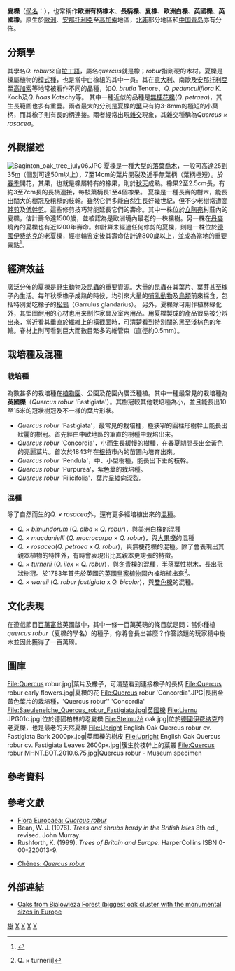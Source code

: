 {{ctm}}
{{Speciesbox 
| genus = Quercus
| species = robur
| authority = [[卡爾·林奈|L.]]
| status = LC
| status_system = iucn3.1
|status_ref=<ref>{{IUCN2009
|assessors=Participants of the FFI/IUCN SSC Central Asian regional tree Red Listing workshop, Bishkek, Kyrgyzstan (11-13 July 2006) 
|year=2007
|id=63532
|title=Quercus robur
|downloaded=2009-09-02}}</ref>
| image = Illustration Quercus robur0 clean.jpg
| image_caption = 《德意志、奥地利和瑞士植物誌》 (1885), <br />''Quercus pedunculata''
| range_map = QuercusRobur ZasiegGatunku01.png
| range_map_width = 250px
}}

'''夏櫟'''（[[學名|學名]]：{{lang|la|''Quercus robur''}}），也常稱作'''歐洲有柄橡木'''、'''長柄櫟'''、'''夏橡'''、'''歐洲白櫟'''、'''英國櫟'''、'''英國橡'''。原生於[[歐洲|歐洲]]、[[安那托利亞|安那托利亞]]至[[高加索|高加索]]地區，[[北非|北非]]部分地區和[[中国|中国]][[青岛|青岛]]亦有分佈。

==分類學==
其學名''Q. robur''來自[[拉丁語|拉丁語]]，屬名''quercus''就是橡；''robur''指剛硬的木材。夏櫟是櫟屬植物的[[模式種|模式種]]，也是當中白橡組的其中一員。其在[[意大利|意大利]]、南歐及[[安那托利亞|安那托利亞]]至[[高加索|高加索]]等地常被看作不同的品種，如''Q. brutia'' Tenore、''Q. pedunculiflora'' K. Koch及''Q. haas'' Kotschy等。
其中一種近似的品種是[[無梗花櫟|無梗花櫟]](''Q. petraea'')，其生長範圍也多有重疊。兩者最大的分別是夏櫟的[[葉|葉]]只有約3-8mm的極短的小葉柄，而其橡子則有長的柄連接。兩者經常出現[[雜交|雜交]]現象，其雜交種稱為''Quercus × rosacea''。

==外觀描述==
[[File:Baginton_oak_tree_july06.JPG|thumb]]
夏櫟是一種大型的[[落葉|落葉]][[喬木|喬木]]，一般可高達25到35[[米_(單位)|m]]（個別可達50m以上），7至14cm的葉片開裂及近乎無葉柄（葉柄極短）。於[[春季|春季]]開花，其果，也就是櫟屬特有的橡果，則於[[秋天|秋天]]成熟。橡果2至2.5cm長，有約3至7cm長的長柄連接，每枝葉柄長1至4個橡果。
夏櫟是一種長壽的樹木，能長出闊大的樹冠及粗糙的枝幹。雖然它們多能自然生長好幾世紀，但不少老樹常遭[[高幹剪|高幹剪]]及[[低幹剪|低幹剪]]。這些修剪技巧常能延長它們的壽命。其中一株位於[[立陶宛|立陶宛]]{{link-en|Stelmužė|Stelmužė}}村莊內的夏櫟，估計壽命達1500歲，並被認為是歐洲境內最老的一株櫟樹。另一株在[[丹麥|丹麥]]境內的夏櫟也有近1200年壽命。如計算未經過任何修剪的夏櫟，則是一株位於[[德國|德國]][[伊费纳克|伊费纳克]]的老夏櫟，經樹輪鉴定後其壽命估計達800歲以上，並成為當地的重要景點<ref>{{Cite web |url=http://www.all-in-all.com/english/3572.htm |title=Ivenack Oaks |access-date=2008-06-13 |archive-url=https://web.archive.org/web/20080720103136/http://www.all-in-all.com/english/3572.htm |archive-date=2008-07-20 |dead-url=yes }}</ref>。

==經濟效益==
廣泛分佈的夏櫟是野生動物及[[昆蟲|昆蟲]]的重要資源。大量的昆蟲在其葉片、葉芽甚至橡子內生活。每年秋季橡子成熟的時候，均引來大量的[[哺乳動物|哺乳動物]]及[[鳥類|鳥類]]前來採食，包括特別愛吃橡子的[[松鴉|松鴉]]（Garrulus glandarius）。
另外，夏櫟除可用作植林綠化外，其堅固耐用的心材也用来制作家具及室內用品。用夏櫟製成的產品很易被分辨出來，當近看其垂直於纖維上的橫截面時，可清楚看到特別闊的黑至淺棕色的年輪。春材上則可看到巨大而數目繁多的維管束（直徑約0.5mm）。

==栽培種及混種==
===栽培種===
為數甚多的栽培種在[[植物園|植物園]]、公園及花園內廣泛種植。其中一種最常見的栽培種為'''英國櫟'''（''Quercus robur'' 'Fastigiata'）。其樹冠較其他栽培種為小，並且能長出10至15米的冠狀樹冠及不一樣的葉片形狀。
*''Quercus robur'' 'Fastigiata'，最常見的栽培種，極狹窄的圓柱形樹幹上能長出狀麗的樹冠。首先經由中歐地區的筆直的樹種中栽培出來。
*''Quercus robur'' 'Concordia'，小而生長緩慢的樹種，在春夏期間長出金黃色的亮麗葉片。首次於1843年在[[根特|根特]]市內的苗圃內培育出來。
*''Quercus robur'' 'Pendula'，中、小型樹種，能長出下垂的枝幹。
*''Quercus robur'' 'Purpurea'，紫色葉的栽培種。
*''Quercus robur'' 'Filicifolia'，葉片呈縱向深裂。

===混種===
除了自然而生的''Q. × rosacea''外，還有更多經培植出來的[[混種|混種]]。
*''Q. × bimundorum'' (''Q. alba'' × ''Q. robur'')，與[[美洲白橡|美洲白橡]]的混種
*''Q. × macdanielli'' (''Q. macrocarpa'' × ''Q. robur'')，與[[大果櫟|大果櫟]]的混種
*''Q. × rosacea''(''Q. petraea'' x ''Q. robur'')，與無梗花櫟的混種。除了會表現出其親本植物的特性外，有時會表現出比其親本更誇張的特徵。
*''Q. × turnerii'' (''Q. ilex'' × ''Q. robur'')，與[[冬青櫟|冬青櫟]]的混種，[[半落葉性|半落葉性]]樹木，長出冠狀樹冠。於1783年首先於英國的[[英國皇家植物園|英國皇家植物園]]內被培植出來<ref>{{cite web |url=http://www.rbgkew.org.uk/plants/trees/turnersoak.html |title=存档副本 |accessdate=2012-05-02 |deadurl=yes |archiveurl=https://web.archive.org/web/20080820065524/http://www.rbgkew.org.uk/plants/trees/turnersoak.html |archivedate=2008-08-20 }} Q. × turnerii]</ref>。
*''Q. × wareii'' (''Q. robur fastigiata'' x ''Q. bicolor'')，與[[雙色櫟|雙色櫟]]的混種。

== 文化表現 ==
在遊戲節目[[百萬富翁|百萬富翁]]英國版中，其中一條一百萬英磅的條目就是問：當你種植''quercus robur''（夏櫟的學名）的種子，你將會長出甚麼？作答該題的玩家{{Link-en|大衛·愛德華茲|David Edwards (quiz contestant)}}猜中樹木並因此獲得了一百萬磅。

==圖庫==
<gallery>
File:Quercus robur.jpg|葉片及橡子，可清楚看到連接橡子的長柄
File:Quercus robur early flowers.jpg|夏櫟的花
File:Quercus robur 'Concordia'.JPG|長出金黃色葉片的栽培種，'Quercus robur'' 'Concordia'
File:Saeuleneiche_Quercus_robur_Fastigiata.jpg|英國櫟
File:Liernu JPG01c.jpg|位於德國柏林的老夏櫟
File:Stelmužė oak.jpg|位於[[德國|德國]][[伊费纳克|伊费纳克]]的老夏櫟，也是最老的天然夏櫟
File:Upright English Oak Quercus robur cv. Fastigiata Bark 2000px.jpg|英國櫟的樹皮
File:Upright English Oak Quercus robur cv. Fastigiata Leaves 2600px.jpg|簇生於枝幹上的葉叢
File:Quercus robur MHNT.BOT.2010.6.75.jpg|Quercus robur - Museum specimen
</gallery>

==參考資料==
{{Reflist}}

==參考文獻==
{{Commons|Quercus robur}}
*[http://rbg-web2.rbge.org.uk/cgi-bin/nph-readbtree.pl/feout?FAMILY_XREF=&GENUS_XREF=Quercus&SPECIES_XREF=robur&TAXON_NAME_XREF=&RANK= Flora Europaea: ''Quercus robur''] {{Wayback|url=http://rbg-web2.rbge.org.uk/cgi-bin/nph-readbtree.pl/feout?FAMILY_XREF=&GENUS_XREF=Quercus&SPECIES_XREF=robur&TAXON_NAME_XREF=&RANK= |date=20200629185544 }}
*Bean, W. J. (1976). ''Trees and shrubs hardy in the British Isles'' 8th ed., revised. John Murray.
*Rushforth, K. (1999). ''Trees of Britain and Europe''. HarperCollins ISBN 0-00-220013-9.
*{{fr icon}} [http://jeanlouis.helardot.free.fr/page_chenes/quercus_robur.htm Chênes: ''Quercus robur''] {{Wayback|url=http://jeanlouis.helardot.free.fr/page_chenes/quercus_robur.htm |date=20170731060941 }}

== 外部連結 ==
*{{en}} [https://archive.is/20121204162908/http://www.deby.bialowieza.pl/ang Oaks from Bialowieza Forest (biggest oak cluster with the monumental sizes in Europe]

{{Authority control}}
{{Taxonbar|from=Q165145}}

[[Category:藥用植物|樹]]
[[Category:櫟屬|X]]
[[Category:青岛物种|X]]
[[Category:落葉植物|X]]
[[Category:卡尔·林奈命名的生物分类|X]]